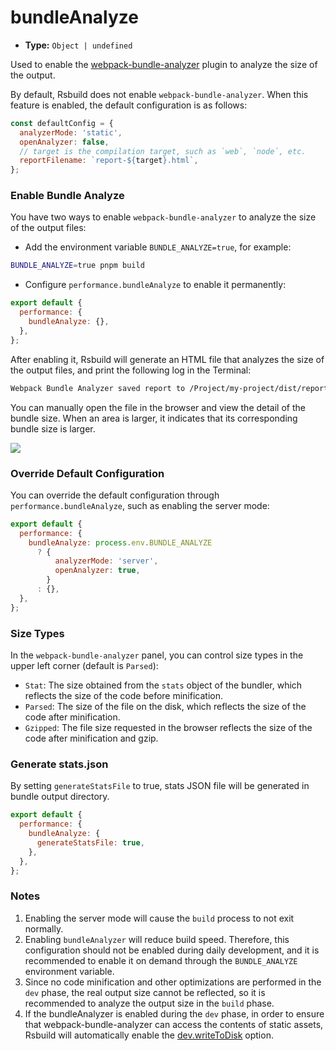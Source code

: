 # bundleAnalyze

- **Type:** `Object | undefined`

Used to enable the [webpack-bundle-analyzer](https://github.com/webpack-contrib/webpack-bundle-analyzer) plugin to analyze the size of the output.

By default, Rsbuild does not enable `webpack-bundle-analyzer`. When this feature is enabled, the default configuration is as follows:

```js
const defaultConfig = {
  analyzerMode: 'static',
  openAnalyzer: false,
  // target is the compilation target, such as `web`, `node`, etc.
  reportFilename: `report-${target}.html`,
};
```

### Enable Bundle Analyze

You have two ways to enable `webpack-bundle-analyzer` to analyze the size of the output files:

- Add the environment variable `BUNDLE_ANALYZE=true`, for example:

```bash
BUNDLE_ANALYZE=true pnpm build
```

- Configure `performance.bundleAnalyze` to enable it permanently:

```js
export default {
  performance: {
    bundleAnalyze: {},
  },
};
```

After enabling it, Rsbuild will generate an HTML file that analyzes the size of the output files, and print the following log in the Terminal:

```bash
Webpack Bundle Analyzer saved report to /Project/my-project/dist/report-web.html
```

You can manually open the file in the browser and view the detail of the bundle size. When an area is larger, it indicates that its corresponding bundle size is larger.

![](https://lf3-static.bytednsdoc.com/obj/eden-cn/aphqeh7uhohpquloj/modern-js/mwa-build-analyze-8784f762c1ab0cb20935829d5f912c4c.png)

### Override Default Configuration

You can override the default configuration through `performance.bundleAnalyze`, such as enabling the server mode:

```js
export default {
  performance: {
    bundleAnalyze: process.env.BUNDLE_ANALYZE
      ? {
          analyzerMode: 'server',
          openAnalyzer: true,
        }
      : {},
  },
};
```

### Size Types

In the `webpack-bundle-analyzer` panel, you can control size types in the upper left corner (default is `Parsed`):

- `Stat`: The size obtained from the `stats` object of the bundler, which reflects the size of the code before minification.
- `Parsed`: The size of the file on the disk, which reflects the size of the code after minification.
- `Gzipped`: The file size requested in the browser reflects the size of the code after minification and gzip.

### Generate stats.json

By setting `generateStatsFile` to true, stats JSON file will be generated in bundle output directory.

```js
export default {
  performance: {
    bundleAnalyze: {
      generateStatsFile: true,
    },
  },
};
```

### Notes

1. Enabling the server mode will cause the `build` process to not exit normally.
2. Enabling `bundleAnalyzer` will reduce build speed. Therefore, this configuration should not be enabled during daily development, and it is recommended to enable it on demand through the `BUNDLE_ANALYZE` environment variable.
3. Since no code minification and other optimizations are performed in the `dev` phase, the real output size cannot be reflected, so it is recommended to analyze the output size in the `build` phase.
4. If the bundleAnalyzer is enabled during the `dev` phase, in order to ensure that webpack-bundle-analyzer can access the contents of static assets, Rsbuild will automatically enable the [dev.writeToDisk](/config/dev/write-to-disk) option.

